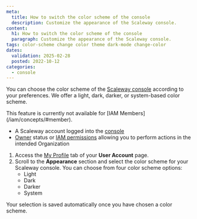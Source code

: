 ```yaml
---
meta:
  title: How to switch the color scheme of the console
  description: Customize the appearance of the Scaleway console.
content:
  h1: How to switch the color scheme of the console
  paragraph: Customize the appearance of the Scaleway console.
tags: color-scheme change color theme dark-mode change-color
dates:
  validation: 2025-02-28
  posted: 2022-10-12
categories:
  - console
---
```


You can choose the color scheme of the [Scaleway console](/account/concepts/#console) according to your preferences. We offer a light, dark, darker, or system-based color scheme.

<Message type="note">
  This feature is currently not available for [IAM Members](/iam/concepts/#member).
</Message>

<Macro id="requirements" />

- A Scaleway account logged into the [console](https://console.scaleway.com)
- [Owner](/iam/concepts/#owner) status or [IAM permissions](/iam/concepts/#permission) allowing you to perform actions in the intended Organization

1. Access the [My Profile](https://console.scaleway.com/account/profile) tab of your **User Account** page.
2. Scroll to the **Appearance** section and select the color scheme for your Scaleway console. You can choose from four color scheme options:
    * Light
    * Dark
    * Darker
    * System

<Message type="note">
  Your selection is saved automatically once you have chosen a color scheme.
</Message>